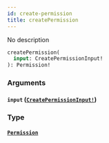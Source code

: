 ```yaml
---
id: create-permission
title: createPermission
---
```


No description

```graphql
createPermission(
  input: CreatePermissionInput!
): Permission!

```

### Arguments

#### `input` ([`CreatePermissionInput!`](/docs/graphql/inputs/create-permission-input))

### Type

#### [`Permission`](/docs/graphql/objects/permission)
